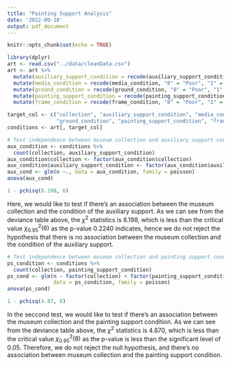 ```yaml
---
title: "Painting Support Analysis"
date: '2022-09-18'
output: pdf_document
---
```


```r
knitr::opts_chunk$set(echo = TRUE)
```

```r
library(dplyr)
art <- read.csv("../data/cleanData.csv")
art <- art %>%
  mutate(auxiliary_support_condition = recode(auxiliary_support_condition, "0" = "Poor", "1" = "Fair", "2" = "Good", "3" = "Excellent")) %>%
  mutate(media_condition = recode(media_condition, "0" = "Poor", "1" = "Fair", "2" = "Good", "3" = "Excellent")) %>%
  mutate(ground_condition = recode(ground_condition, "0" = "Poor", "1" = "Fair", "2" = "Good", "3" = "Excellent")) %>%
  mutate(painting_support_condition = recode(painting_support_condition, "0" = "Poor", "1" = "Fair", "2" = "Good", "3" = "Excellent")) %>%
  mutate(frame_condition = recode(frame_condition, "0" = "Poor", "1" = "Fair", "2" = "Good", "3" = "Excellent"))
```

```r
target_col <- c("collection", "auxiliary_support_condition", "media_condition", 
                "ground_condition", "painting_support_condition", "frame_condition")
conditions <- art[, target_col]
```

```r
# Test independence between museum collection and auxiliary support condition
aux_condition <- conditions %>%
  count(collection, auxiliary_support_condition)
aux_condition$collection <- factor(aux_condition$collection)
aux_condition$auxiliary_support_condition <- factor(aux_condition$auxiliary_support_condition)
aux_cond <- glm(n ~., data = aux_condition, family = poisson)
anova(aux_cond)
```

```r
1 - pchisq(8.198, 6)
```
Here, we would like to test if there's an association between the museum collection and the condition of the auxiliary support. As we can see from the deviance table above, the $\chi^2$ statistics is 8.198, which is less than the critical value $\chi^2_{0.95}(6)$ as the p-value 0.2240 indicates, hence we do not reject the hypothesis that there is no association between the museum collection and the condition of the auxiliary support.

```r
# Test independence between museum collection and painting support condition
ps_condition <- conditions %>%
  count(collection, painting_support_condition)
ps_cond <- glm(n ~ factor(collection) + factor(painting_support_condition), 
               data = ps_condition, family = poisson)
anova(ps_cond)
```

```r
1 - pchisq(4.87, 8)
```

In the seccond test, we would like to test if there's an association between the museum collection and the painting support condition. As we can see from the deviance table above, the $\chi^2$ statistics is 4.870, which is less than the critical value $\chi^2_{0.95}(8)$ as the p-value is less than the significant level of 0.05. Therefore, we do not reject the null hypothesis, and there's no association between museum collection and the painting support condition.
